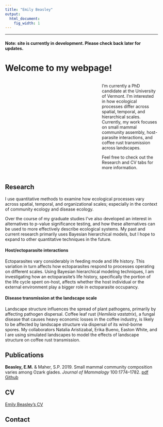 ```yaml
---
title: "Emily Beasley"
output:
  html_document:
    fig_width: 1
---
```


----
#### Note: site is currently in development. Please check back later for updates.

# Welcome to my webpage! 
:::::: {.columns}

::: {.column width="55%" data-latex="{0.55\textwidth}"}

:::

::: {.column width="5%" data-latex="{0.05\textwidth}"}
\ 
<!-- an empty Div (with a white space), serving as
a column separator -->
:::

::: {.column width="40%" data-latex="{0.4\textwidth}"}
I’m currently a PhD candidate at the University of Vermont. I’m interested in how ecological processes differ across spatial, temporal, and hierarchical scales. Currently, my work focuses on small mammal community assembly, host-parasite interactions, and coffee rust transmission across landscapes.  
  
Feel free to check out the Research and CV tabs for more information.
:::
::::::
  
  
## Research  

I use quantitative methods to examine how ecological processes vary across spatial, temporal, and organizational scales; especially in the context of community ecology and disease ecology. 

Over the course of my graduate studies I've also developed an interest in alternatives to p-value significance testing, and how these alternatives can be used to more effectively describe ecological systems. My past and current research primarily uses Bayesian hierarchical models, but I hope to expand to other quantitative techniques in the future. 

#### Host/ectoparasite interactions

Ectoparasites vary considerably in feeding mode and life history. This variation in turn affects how ectoparasites respond to processes operating on different scales. Using Bayesian hierarchical modeling techniques, I am investigating how an ectoparasite's life history, specifically the portion of the life cycle spent on-host, affects whether the host individual or the external environment play a bigger role in ectoparasite occupancy. 

#### Disease transmission at the landscape scale

Landscape structure influences the spread of plant pathogens, primarily by affecting pathogen dispersal. Coffee leaf rust (*Hemileia vastatrix*), a fungal disease that causes heavy economic losses in the coffee industry, is likely to be affected by landscape structure via dispersal of its wind-borne spores. My collaborators Natalia Aristizabal, Erika Bueno, Easton White, and I are using simulated landscapes to model the effects of landscape structure on coffee rust transmission.
  
## Publications  

**Beasley, E.M.** & Maher, S.P. 2019. Small mammal community composition varies among Ozark glades. *Journal of Mammalogy* 100:1774--1782. [pdf](BeasleyMaher2019.pdf) [Github](https://github.com/Beasley015/Beasley-Maher2019_Small_Mammal_Community_Ozark)
  
## CV

[Emily Beasley's CV](Beasley_CV.pdf)

## Contact
